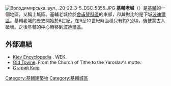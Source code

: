 [[File:Володимирська_вул.,_20-22_3-5_DSC_5355.JPG|thumb]]
'''基輔老城'''（{{lang-uk|Старий Київ}}）是[[基輔|基輔]]的一個地區，又稱上城區。基輔老城位於[[舍甫琴科區|舍甫琴科區]]的東部，和其對比的是下城[[波迪爾區|波迪爾區]]。基輔老城的歷史開始於6世紀，在9至10世紀時面積只有約2公頃，後被蒙古人破壞。之後基輔的中心轉移到[[波迪爾區|波迪爾區]]。
==外部連結==
* [http://wek.kiev.ua/uk/%D0%92%D0%B5%D1%80%D1%85%D0%BD%D1%94_%D0%BC%D1%96%D1%81%D1%82%D0%BE Kiev Encyclopedia] {{Wayback|url=http://wek.kiev.ua/uk/%D0%92%D0%B5%D1%80%D1%85%D0%BD%D1%94_%D0%BC%D1%96%D1%81%D1%82%D0%BE |date=20160304193701 }}. WEK.
* [https://web.archive.org/web/20160304235814/http://klymenko.data-tec.net/Kyiv/Kyiv.YaroslawWall.htm Old Towne]. From the Church of Tithe to the Yaroslav's motte.
* [https://www.youtube.com/playlist?list=PLzg4Ge9VHZEwSSdtbkn0uQ3OAhutz6heM Старий Київ] {{Wayback|url=https://www.youtube.com/playlist?list=PLzg4Ge9VHZEwSSdtbkn0uQ3OAhutz6heM |date=20200422173933 }}

{{coord|50|27|30|N|30|30|58|E|type:city_source:kolossus-jawiki|display=title}}

[[Category:基輔建築物|Category:基輔建築物]]
[[Category:基輔城區|Category:基輔城區]]